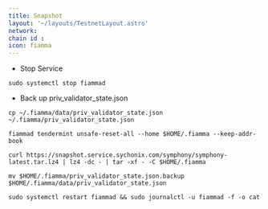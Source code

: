 ```yaml
---
title: Snapshot
layout: '~/layouts/TestnetLayout.astro'
network: 
chain id : 
icon: fiamma
---
```




- Stop Service
```
sudo systemctl stop fiammad
```
- Back up priv_validator_state.json
```
cp ~/.fiamma/data/priv_validator_state.json  ~/.fiamma/priv_validator_state.json
```
```
fiammad tendermint unsafe-reset-all --home $HOME/.fiamma --keep-addr-book
```
```
curl https://snapshot.service.sychonix.com/symphony/symphony-latest.tar.lz4 | lz4 -dc - | tar -xf - -C $HOME/.fiamma
```
```
mv $HOME/.fiamma/priv_validator_state.json.backup $HOME/.fiamma/data/priv_validator_state.json
```
```
sudo systemctl restart fiammad && sudo journalctl -u fiammad -f -o cat
```